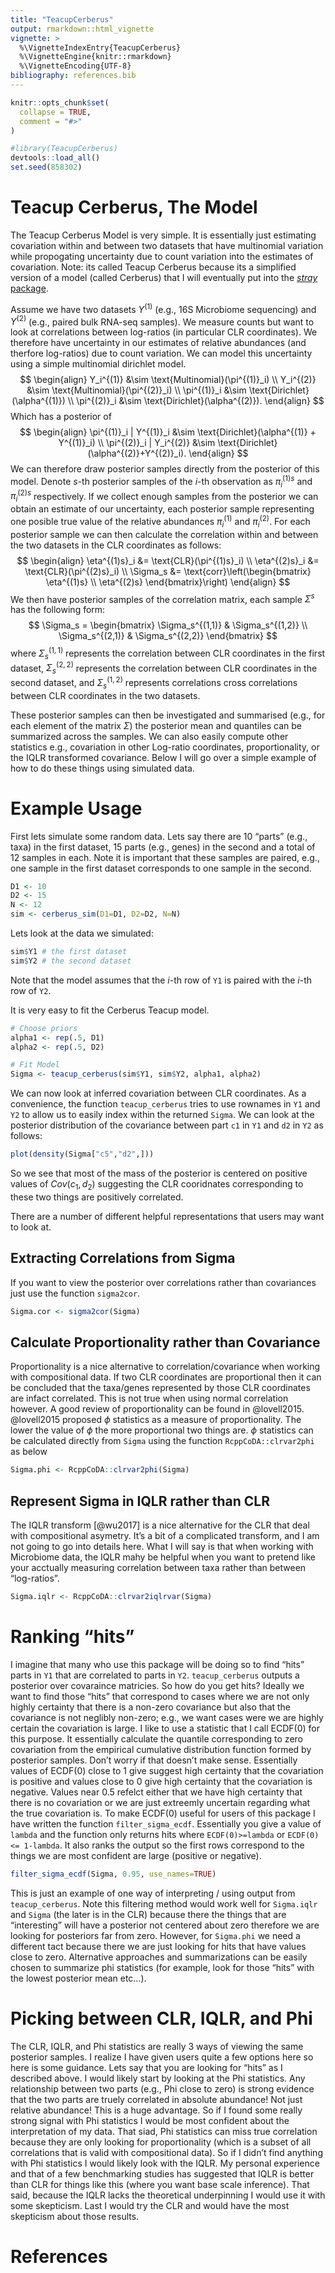 ```yaml
---
title: "TeacupCerberus"
output: rmarkdown::html_vignette
vignette: >
  %\VignetteIndexEntry{TeacupCerberus}
  %\VignetteEngine{knitr::rmarkdown}
  %\VignetteEncoding{UTF-8}
bibliography: references.bib
---
```


```r
knitr::opts_chunk$set(
  collapse = TRUE,
  comment = "#>"
)
```


```r
#library(TeacupCerberus)
devtools::load_all()
set.seed(858302)
```

# Teacup Cerberus, The Model

The Teacup Cerberus Model is very simple. It is essentially just estimating
covariation within and between two datasets that have multinomial variation while propogating 
uncertainty due to count variation into the estimates of covariation. Note: its called
Teacup Cerberus because its a simplified version of a model (called Cerberus) that
I will eventually put into the [*stray* package](https://jsilve24.github.io/stray/). 


Assume we have two datasets $Y^{(1)}$ (e.g., 16S Microbiome sequencing) and $Y^{(2)}$
(e.g., paired bulk RNA-seq samples). We measure counts but want to look at correlations
between log-ratios (in particular CLR coordinates). We therefore have uncertainty in our 
estimates of relative abundances (and therfore log-ratios) due to count variation. 
We can model this uncertainty using a simple multinomial dirichlet model. 
$$
\begin{align}
Y_i^{(1)} &\sim \text{Multinomial}(\pi^{(1)}_i) \\
Y_i^{(2)} &\sim \text{Multinomial}(\pi^{(2)}_i) \\
\pi^{(1)}_i &\sim \text{Dirichlet}(\alpha^{(1)}) \\
\pi^{(2)}_i &\sim \text{Dirichlet}(\alpha^{(2)}).
\end{align}
$$
Which has a posterior of 
$$
\begin{align}
\pi^{(1)}_i | Y^{(1)}_i &\sim \text{Dirichlet}(\alpha^{(1)} + Y^{(1)}_i) \\
\pi^{(2)}_i | Y_i^{(2)} &\sim \text{Dirichlet}(\alpha^{(2)}+Y^{(2)}_i).
\end{align}
$$
We can therefore draw posterior samples directly from the posterior of this model. 
Denote $s$-th posterior samples of the $i$-th observation as $\pi^{(1)s}_i$ and  $\pi^{(2)s}_i$ respectively. 
If we collect enough samples from the posterior we can obtain an estimate of our 
uncertainty, each posterior sample representing one posible true value of the relative abundances $\pi^{(1)}_i$ and  $\pi^{(2)}_i$. 
For each posterior sample we can then calculate the correlation within and between the two datasets in the CLR coordinates as follows:
$$
\begin{align}
\eta^{(1)s}_i &= \text{CLR}(\pi^{(1)s}_i) \\
\eta^{(2)s}_i &= \text{CLR}(\pi^{(2)s}_i) \\
\Sigma_s &= \text{corr}\left(\begin{bmatrix} \eta^{(1)s} \\ \eta^{(2)s} \end{bmatrix}\right)
\end{align}
$$
We then have posterior samples of the correlation matrix, each sample $\Sigma^s$
has the following form:
$$
\Sigma_s = \begin{bmatrix} \Sigma_s^{(1,1)} & \Sigma_s^{(1,2)} \\
 \Sigma_s^{(2,1)} & \Sigma_s^{(2,2)}
\end{bmatrix}
$$
where $\Sigma_s^{(1,1)}$ represents the correlation between CLR coordinates in the first dataset, 
$\Sigma_s^{(2,2)}$ represents the correlation between CLR coordinates in the second dataset, 
and $\Sigma_s^{(1,2)}$ represents correlations cross correlations between CLR coordinates in the two datasets. 

These posterior samples can then be investigated and summarised (e.g., for each element of the matrix $\Sigma$)
the posterior mean and quantiles can be summarized across the samples. We can also easily compute other 
statistics e.g., covariation in other Log-ratio coordinates, proportionality, or the IQLR transformed covariance. 
Below I will go over a simple example of how to do these things using simulated data. 

# Example Usage
First lets simulate some random data. Lets say there are 10 "parts" (e.g., taxa)
in the first dataset, 15 parts (e.g., genes) in the second and a total of 12 samples in each. 
Note it is important that these samples are paired, e.g., one sample in the first dataset
corresponds to one sample in the second.
```r
D1 <- 10
D2 <- 15
N <- 12
sim <- cerberus_sim(D1=D1, D2=D2, N=N)
```

Lets look at the data we simulated:
```r
sim$Y1 # the first dataset
sim$Y2 # the second dataset
```
Note that the model assumes that the $i$-th row of `Y1` is paired with the $i$-th row 
of `Y2`. 

It is very easy to fit the Cerberus Teacup model. 
```r
# Choose priors
alpha1 <- rep(.5, D1)
alpha2 <- rep(.5, D2)

# Fit Model
Sigma <- teacup_cerberus(sim$Y1, sim$Y2, alpha1, alpha2)
```

We can now look at inferred covariation between CLR coordinates. As a convenience, the function 
`teacup_cerberus` tries to use rownames in `Y1` and `Y2` to allow us to easily index
within the returned `Sigma`. We can look at the posterior distribution of the covariance
between part `c1` in `Y1` and `d2` in `Y2` as follows:
```r
plot(density(Sigma["c5","d2",]))
```
So we see that most of the mass of the posterior is centered on positive values of $Cov(c_1, d_2)$
suggesting the CLR cooridnates corresponding to these two things are positively correlated. 

There are a number of different helpful representations that users may want to look at. 

## Extracting Correlations from Sigma
If you want to view the posterior over correlations rather than covariances just
use the function `sigma2cor`. 
```r
Sigma.cor <- sigma2cor(Sigma)
```

## Calculate Proportionality rather than Covariance
Proportionality is a nice alternative to correlation/covariance when working with compositional
data. If two CLR coordinates are proportional then it can be concluded that the
taxa/genes represented by those CLR coordinates are infact correlated. This is not true 
when using normal correlation however. A good review of proportionality can be found in @lovell2015. 
@lovell2015 proposed $\phi$ statistics as a measure of proportionality. The lower the 
value of $\phi$ the more proportional two things are. $\phi$ statistics can be calculated
directly from `Sigma` using the function `RcppCoDA::clrvar2phi` as below
```r
Sigma.phi <- RcppCoDA::clrvar2phi(Sigma)
```

## Represent Sigma in IQLR rather than CLR
The IQLR transform [@wu2017] is a nice alternative for the CLR that deal with compositional asymetry. 
It's a bit of a complicated transform, and I am not going to go into details here. 
What I will say is that when working with Microbiome data, the IQLR mahy be helpful
when you want to pretend like your acctually measuring correlation between taxa rather than
between "log-ratios". 
```r
Sigma.iqlr <- RcppCoDA::clrvar2iqlrvar(Sigma)
```

# Ranking "hits"
I imagine that many who use this package will be doing so to find "hits" parts in `Y1`
that are correlated to parts in `Y2`. `teacup_cerberus` outputs a posterior over 
covaraince matricies. So how do you get hits? Ideally we want to find those 
"hits" that correspond to cases where we are not only highly certainty that there is a 
non-zero covariance but also that the covariance is not neglibly non-zero; e.g., 
we want cases were we are highly certain the covariation is large. I like to use a statistic
that I call ECDF(0) for this purpose. It essentially calculate the quantile corresponding 
to zero covariation from the empirical cumulative distribution function formed by posterior samples. 
Don't worry if that doesn't make sense. Essentially values of ECDF(0) close to 1 give 
suggest high certainty that the covariation is positive and values close to 0 give
high certainty that the covariation is negative. Values near 0.5 refelct either
that we have high certainty that there is no covariation or we are just extreemly 
uncertain regarding what the true covariation is. To make ECDF(0) useful for users
of this package I have written the function `filter_sigma_ecdf`. Essentially
you give a value of `lambda` and the function only returns hits where `ECDF(0)>=lambda`
or `ECDF(0) <= 1-lambda`. It also ranks the output so the first rows 
correspond to the things we are most confident are large (positive or negative). 
```r
filter_sigma_ecdf(Sigma, 0.95, use_names=TRUE)
```

This is just an example of one way of interpreting / using output from `teacup_cerberus`. 
Note this filtering method would work well for `Sigma.iqlr` and `Sigma` (the later is in the CLR)
because there the things that are "interesting" will have a posterior not centered about zero
therefore we are looking for posteriors far from zero. However, for `Sigma.phi` we need a different tact because there we are just looking for hits that have values close to zero. Alternative approaches and summarizations can be easily 
chosen to summarize phi statistics (for example, look for those "hits" with the lowest posterior mean etc...).  

# Picking between CLR, IQLR, and Phi
The CLR, IQLR, and Phi statistics are really 3 ways of viewing the same posterior samples. 
I realize I have given users quite a few options here so here is some guidance. Lets say that you are looking for "hits" 
as I described above. I would likely start by looking at the Phi statistics. Any relationship between
two parts (e.g., Phi close to zero) is strong evidence that the two parts are truely correlated in absolute abundance!
Not just relative abundance! This is a huge advantage. So if I found some really strong signal with Phi statistics I would be most confident about the interpretation of my data. That siad, Phi statistics can miss true correlation because they are only looking for proportionality (which is a subset of all correlations that is valid with compositional data). So if I didn't find anything with Phi statistics I would likely look with the IQLR. My personal experience and that of a few benchmarking studies has suggested that IQLR is better than CLR for things like this (where you want base scale inference). That said, because the IQLR lacks the theoretical underpinning I would use it with some skepticism. Last I would try the CLR and would have the most skepticism about those results. 

# References
